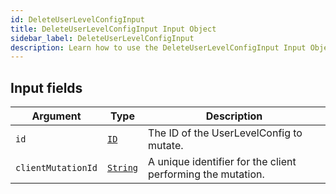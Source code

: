 ```yaml
---
id: DeleteUserLevelConfigInput
title: DeleteUserLevelConfigInput Input Object
sidebar_label: DeleteUserLevelConfigInput
description: Learn how to use the DeleteUserLevelConfigInput Input Object for Prismatic's API.
---
```


## Input fields

| Argument           | Type                                     | Description                                                 |
| ------------------ | ---------------------------------------- | ----------------------------------------------------------- |
| `id`               | [`ID`](api/schema/scalar/ID.mdx)         | The ID of the UserLevelConfig to mutate.                    |
| `clientMutationId` | [`String`](api/schema/scalar/String.mdx) | A unique identifier for the client performing the mutation. |
